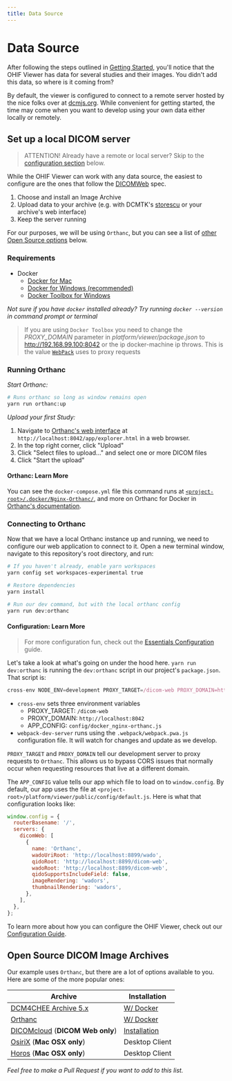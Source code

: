 ```yaml
---
title: Data Source
---
```


# Data Source

After following the steps outlined in
[Getting Started](./../development/getting-started.md), you'll notice that the
OHIF Viewer has data for several studies and their images. You didn't add this
data, so where is it coming from?

By default, the viewer is configured to connect to a remote server hosted by the
nice folks over at [dcmjs.org][dcmjs-org]. While convenient for getting started,
the time may come when you want to develop using your own data either locally or
remotely.

## Set up a local DICOM server

> ATTENTION! Already have a remote or local server? Skip to the
> [configuration section](#configuration-learn-more) below.

While the OHIF Viewer can work with any data source, the easiest to configure
are the ones that follow the [DICOMWeb][dicom-web] spec.

1. Choose and install an Image Archive
2. Upload data to your archive (e.g. with DCMTK's [storescu][storescu] or your
   archive's web interface)
3. Keep the server running

For our purposes, we will be using `Orthanc`, but you can see a list of
[other Open Source options](#open-source-dicom-image-archives) below.

### Requirements

- Docker
  - [Docker for Mac](https://docs.docker.com/docker-for-mac/)
  - [Docker for Windows (recommended)](https://docs.docker.com/docker-for-windows/)
  - [Docker Toolbox for Windows](https://docs.docker.com/toolbox/toolbox_install_windows/)

_Not sure if you have `docker` installed already? Try running `docker --version`
in command prompt or terminal_

> If you are using `Docker Toolbox` you need to change the _PROXY_DOMAIN_
> parameter in _platform/viewer/package.json_ to http://192.168.99.100:8042 or
> the ip docker-machine ip throws. This is the value [`WebPack`][webpack-proxy]
> uses to proxy requests

### Running Orthanc

_Start Orthanc:_

```bash
# Runs orthanc so long as window remains open
yarn run orthanc:up
```

_Upload your first Study:_

1. Navigate to
   [Orthanc's web interface](http://localhost:8042/app/explorer.html) at
   `http://localhost:8042/app/explorer.html` in a web browser.
2. In the top right corner, click "Upload"
3. Click "Select files to upload..." and select one or more DICOM files
4. Click "Start the upload"

#### Orthanc: Learn More

You can see the `docker-compose.yml` file this command runs at
[`<project-root>/.docker/Nginx-Orthanc/`][orthanc-docker-compose], and more on
Orthanc for Docker in [Orthanc's documentation][orthanc-docker].

### Connecting to Orthanc

Now that we have a local Orthanc instance up and running, we need to configure
our web application to connect to it. Open a new terminal window, navigate to
this repository's root directory, and run:

```bash
# If you haven't already, enable yarn workspaces
yarn config set workspaces-experimental true

# Restore dependencies
yarn install

# Run our dev command, but with the local orthanc config
yarn run dev:orthanc
```

#### Configuration: Learn More

> For more configuration fun, check out the
> [Essentials Configuration](./index.md) guide.

Let's take a look at what's going on under the hood here. `yarn run dev:orthanc`
is running the `dev:orthanc` script in our project's `package.json`. That script
is:

```js
cross-env NODE_ENV=development PROXY_TARGET=/dicom-web PROXY_DOMAIN=http://localhost:8042 APP_CONFIG=config/docker_nginx-orthanc.js webpack-dev-server --config .webpack/webpack.pwa.js -w
```

- `cross-env` sets three environment variables
  - PROXY_TARGET: `/dicom-web`
  - PROXY_DOMAIN: `http://localhost:8042`
  - APP_CONFIG: `config/docker_nginx-orthanc.js`
- `webpack-dev-server` runs using the `.webpack/webpack.pwa.js` configuration
  file. It will watch for changes and update as we develop.

`PROXY_TARGET` and `PROXY_DOMAIN` tell our development server to proxy requests
to `Orthanc`. This allows us to bypass CORS issues that normally occur when
requesting resources that live at a different domain.

The `APP_CONFIG` value tells our app which file to load on to `window.config`.
By default, our app uses the file at
`<project-root>/platform/viewer/public/config/default.js`. Here is what that
configuration looks like:

```js
window.config = {
  routerBasename: '/',
  servers: {
    dicomWeb: [
      {
        name: 'Orthanc',
        wadoUriRoot: 'http://localhost:8899/wado',
        qidoRoot: 'http://localhost:8899/dicom-web',
        wadoRoot: 'http://localhost:8899/dicom-web',
        qidoSupportsIncludeField: false,
        imageRendering: 'wadors',
        thumbnailRendering: 'wadors',
      },
    ],
  },
};
```

To learn more about how you can configure the OHIF Viewer, check out our
[Configuration Guide](./index.md).

## Open Source DICOM Image Archives

Our example uses `Orthanc`, but there are a lot of options available to you.
Here are some of the more popular ones:

| Archive                                       | Installation                       |
| --------------------------------------------- | ---------------------------------- |
| [DCM4CHEE Archive 5.x][dcm4chee]              | [W/ Docker][dcm4chee-docker]       |
| [Orthanc][orthanc]                            | [W/ Docker][orthanc-docker]        |
| [DICOMcloud][dicomcloud] (**DICOM Web only**) | [Installation][dicomcloud-install] |
| [OsiriX][osirix] (**Mac OSX only**)           | Desktop Client                     |
| [Horos][horos] (**Mac OSX only**)             | Desktop Client                     |

_Feel free to make a Pull Request if you want to add to this list._

<!--
  Links
  -->

<!-- prettier-ignore-start -->
[dcmjs-org]: https://server.dcmjs.org/dcm4chee-arc/aets/DCM4CHEE/wado
[dicom-web]: https://en.wikipedia.org/wiki/DICOMweb
[storescu]: http://support.dcmtk.org/docs/storescu.html
[webpack-proxy]: https://webpack.js.org/configuration/dev-server/#devserverproxy
[orthanc-docker-compose]: https://github.com/OHIF/Viewers/tree/master/.docker/Nginx-Orthanc
<!-- Archives -->
[dcm4chee]: https://github.com/dcm4che/dcm4chee-arc-light
[dcm4chee-docker]: https://github.com/dcm4che/dcm4chee-arc-light/wiki/Running-on-Docker
[orthanc]: https://www.orthanc-server.com/
[orthanc-docker]: http://book.orthanc-server.com/users/docker.html
[dicomcloud]: https://github.com/DICOMcloud/DICOMcloud
[dicomcloud-install]: https://github.com/DICOMcloud/DICOMcloud#running-the-code
[osirix]: http://www.osirix-viewer.com/
[horos]: https://www.horosproject.org/
<!-- prettier-ignore-end -->

